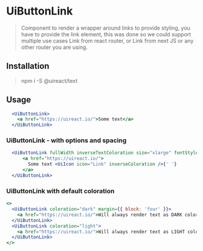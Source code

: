 
# UiButtonLink

<Metadata packageName='text' packageJson={packageJson} />

> Component to render a wrapper around links to provide styling, you have to provide the link element, this was done so we could support
> multiple use cases Link from react router, or Link from next JS or any other router you are using.

## Installation

> npm i -S @uireact/text

## Usage

```jsx live scope={{UiButtonLink}}
  <UiButtonLink>
    <a href="https://uireact.io/">Some text</a>
  </UiButtonLink>
```

### UiButtonLink - with options and spacing

```jsx live scope={{UiButtonLink, UiSpacing, UiIcon}}
  <UiButtonLink fullWidth inverseTextColoration size="xlarge" fontStyle="italic" padding={{ block: 'five' }}>
      <a href="https://uireact.io/">
        Some text <UiIcon icon="Link" inverseColoration />{' '}
      </a>
  </UiButtonLink>
```

### UiButtonLink with default coloration

```jsx live scope={{UiButtonLink}}
<>
  <UiButtonLink coloration="dark" margin={{ block: 'four' }}>
    <a href="https://uireact.io/">Will always render text as DARK coloration</a>
  </UiButtonLink>
  <UiButtonLink coloration="light">
    <a href="https://uireact.io/">Will always render text as LIGHT coloration</a>
  </UiButtonLink>
</>
```
